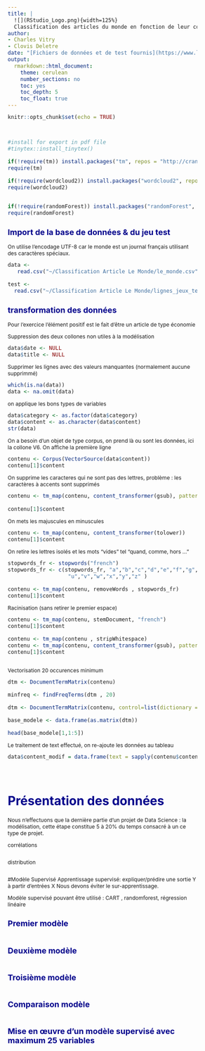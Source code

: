 ```yaml
---
title: |
  ![](RStudio_Logo.png){width=125%}  
  Classification des articles du monde en fonction de leur contenu
author: 
- Charles Vitry
- Clovis Deletre
date: "[Fichiers de données et de test fournis](https://www.lemonde.fr/)"
output:
  rmarkdown::html_document:
    theme: cerulean
    number_sections: no
    toc: yes
    toc_depth: 5
    toc_float: true
---
```

<style type="text/css">

body{ /* Normal  */
      font-size: 12px;
  }
td {  /* Table  */
  font-size: 8px;
}
h1.title {
  font-size: 38px;
  color: DarkBlue;
}
h1 { /* Header 1 */
  font-size: 28px;
  color: DarkBlue;
}
h2 { /* Header 2 */
    font-size: 18px;
  color: DarkBlue;
}
h3 { /* Header 3 */
  font-size: 15px;
  font-family: "Times New Roman", Times, serif;
  color: DarkBlue;
}
code.r{ /* Code block */
    font-size: 12px;
}
pre { /* Code block - determines code spacing between lines */
    font-size: 14px;
}
</style>

```r
knitr::opts_chunk$set(echo = TRUE)



#install for export in pdf file
#tinytex::install_tinytex()

if(!require(tm)) install.packages("tm", repos = "http://cran.us.r-project.org")
require(tm)

if(!require(wordcloud2)) install.packages("wordcloud2", repos = "http://cran.us.r-project.org")
require(wordcloud2)


if(!require(randomForest)) install.packages("randomForest", repos = "http://cran.us.r-project.org")
require(randomForest)
```



## Import de la base de données & du jeu test

On utilise l'encodage UTF-8 car le monde est un journal français utilisant des caractères spéciaux.
```r
data <- 
   read.csv("~/Classification Article Le Monde/le_monde.csv", encoding="UTF-8", sep=";", comment.char="#")

test <- 
  read.csv("~/Classification Article Le Monde/lignes_jeux_tests.csv")


```

## transformation des données
Pour l’exercice l’élément positif est le fait d’être un article de type économie

Suppression des deux collones non utiles à la modélisation
```r
data$date <- NULL
data$title <- NULL
```

Supprimer les lignes avec des valeurs manquantes (normalement aucune supprimmé)
```r
which(is.na(data))
data <- na.omit(data)
```
on applique les bons types de variables
```r
data$category <- as.factor(data$category)
data$content <- as.character(data$content)
str(data)
```
On a besoin d'un objet de type corpus, 
on prend là ou sont les données, ici la collone V6.
On affiche la première ligne
```r
contenu <- Corpus(VectorSource(data$content))
contenu[1]$content

```

On supprime les caracteres qui ne sont pas des lettres,
problème : les caractères à accents sont supprimés
```r
contenu <- tm_map(contenu, content_transformer(gsub), pattern = "[^a-zA-Z]", replacement = " ")
                 
contenu[1]$content


```
On mets les majuscules en minuscules
```r
contenu <- tm_map(contenu, content_transformer(tolower))
contenu[1]$content

```


On retire les lettres isolés et les mots "vides" tel "quand, comme, hors ..."
```r
stopwords_fr <- stopwords("french")
stopwords_fr <- c(stopwords_fr, "a","b","c","d","e","f","g","h","i","j","k","l","m","n","o","p","q","r","s","t",
                   "u","v","w","x","y","z" )

contenu <- tm_map(contenu, removeWords , stopwords_fr)
contenu[1]$content

```
Racinisation (sans retirer le premier espace)
```r
contenu <- tm_map(contenu, stemDocument, "french")
contenu[1]$content

contenu <- tm_map(contenu , stripWhitespace)
contenu <- tm_map(contenu, content_transformer(gsub), pattern = "^\\s+", replacement = "")
contenu[1]$content



```

Vectorisation
20 occurences minimum
```r
dtm <- DocumentTermMatrix(contenu)

minfreq <- findFreqTerms(dtm , 20) 

dtm <- DocumentTermMatrix(contenu, control=list(dictionary = minfreq, weighting= weightTf)) 

base_modele <- data.frame(as.matrix(dtm))

head(base_modele[1,1:5])

```

Le traitement de text effectué, on re-ajoute les données au tableau
```r
data$content_modif = data.frame(text = sapply(contenu$content, as.character), stringsAsFactors = FALSE)[,1]

```


```r

```

```r

```

```r

```


# Présentation des données

Nous n'effectuons que la dernière partie d'un projet de Data Science : la modélisation,
cette étape constitue 5 à 20% du temps consacré à un ce type de projet.

corrélations
```r

```

distribution
```r

```

#Modèle Supervisé
Apprentissage supervisé: expliquer/prédire  une sortie Y à partir d’entrées X 
Nous devons éviter le sur-apprentissage.

Modèle supervisé pouvant être utilisé : CART , randomforest, régression linéaire



## Premier modèle
```r

```

## Deuxième modèle
```r

```

## Troisième modèle
```r

```

## Comparaison modèle
```r

```

## Mise en œuvre d’un modèle supervisé avec maximum 25 variables
```r

```

```r

```

```r

```

```r

```




